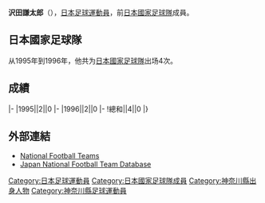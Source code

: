 {{Infobox football biography
|name=沢田謙太郎
|image=
|fullname=沢田謙太郎
|birth_date={{Birth date and age|1970|5|15}}
|cityofbirth=[[神奈川縣|神奈川縣]]
|countryofbirth=[[日本|日本]]
|height=1.70 m
|position=[[中场|中场]]
|currentclub=
|years=1993-1998<br/>1999-2003
|clubs=[[柏雷素爾|柏雷素爾]]<br/>[[廣島三箭|廣島三箭]]
|caps(goals)=
|nationalyears=1995-1996
|nationalteam=[[日本國家足球隊|日本]]
|nationalcaps(goals)=4 (0)
}}
'''沢田謙太郎'''（{{Bd|1970年|5月15日||}}），[[日本|日本]][[足球|足球]][[運動員|運動員]]，前[[日本國家足球隊|日本國家足球隊]]成員。

==日本國家足球隊==
从1995年到1996年，他共为[[日本國家足球隊|日本國家足球隊]]出场4次。

==成績==
{{Football player national team statistics|JPN}}
|-
|1995||2||0
|-
|1996||2||0
|-
!總和||4||0
|}

==外部連結==
{{Reflist}}
*[http://www.national-football-teams.com/v2/player.php?id=19102 National Football Teams] {{Wayback|url=http://www.national-football-teams.com/v2/player.php?id=19102 |date=20121016010029 }}
*[https://web.archive.org/web/20160305073336/http://www.japannationalfootballteam.com/en/players/sawada_kentaro.html Japan National Football Team Database]

{{Japan-sport-bio-stub}}
{{Soccer-player-stub}}

[[Category:日本足球運動員|Category:日本足球運動員]]
[[Category:日本國家足球隊成員|Category:日本國家足球隊成員]]
[[Category:神奈川縣出身人物|Category:神奈川縣出身人物]]
[[Category:神奈川縣足球運動員|Category:神奈川縣足球運動員]]